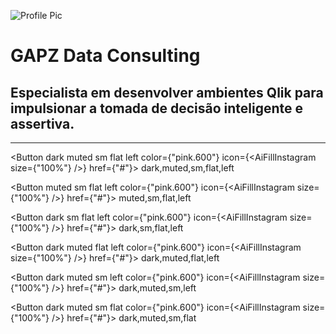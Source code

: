 
![Profile Pic](/img/header.png)

# GAPZ Data Consulting

## Especialista em desenvolver ambientes Qlik para impulsionar a tomada de decisão inteligente e assertiva.

---

<Button
  dark
  muted
  sm
  flat
  left
  color={"pink.600"}
  icon={<AiFillInstagram size={"100%"} />}
  href={"#"}>
  <span>dark,muted,sm,flat,left</span>
</Button>

<Button
  muted
  sm
  flat
  left
  color={"pink.600"}
  icon={<AiFillInstagram size={"100%"} />}
  href={"#"}>
  <span>muted,sm,flat,left</span>
</Button>

<Button
  dark
  sm
  flat
  left
  color={"pink.600"}
  icon={<AiFillInstagram size={"100%"} />}
  href={"#"}>
  <span>dark,sm,flat,left</span>
</Button>

<Button
  dark
  muted
  flat
  left
  color={"pink.600"}
  icon={<AiFillInstagram size={"100%"} />}
  href={"#"}>
  <span>dark,muted,flat,left</span>
</Button>

<Button
  dark
  muted
  sm
  left
  color={"pink.600"}
  icon={<AiFillInstagram size={"100%"} />}
  href={"#"}>
  <span>dark,muted,sm,left</span>
</Button>

<Button
  dark
  muted
  sm
  flat
  color={"pink.600"}
  icon={<AiFillInstagram size={"100%"} />}
  href={"#"}>
  <span>dark,muted,sm,flat</span>
</Button>